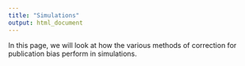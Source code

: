 ```yaml
---
title: "Simulations"
output: html_document
---
```


In this page, we will look at how the various methods of correction for publication bias perform in simulations.

